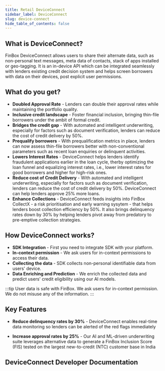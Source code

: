 ```yaml
---
title: Retail DeviceConnect
sidebar_label: DeviceConnect
slug: device-connect
hide_table_of_contents: false
---
```



## What is DeviceConnect?
FinBox DeviceConnect allows users to share their alternate data, such as non-personal text messages, meta data of contacts, stack of apps installed or geo-tagging. It is an in-device API which can be integrated seamlessly with lenders existing credit decision system and helps screen borrowers with data on their devices, post explicit user permissions.

## What do you get?

* **Doubled Approval Rate** - Lenders can double their approval rates while maintaining the portfolio quality.
* **Inclusive credit landscape** - Foster financial inclusion, bringing thin-file borrowers under the ambit of formal credit.
* **Bridges the credit gap** - With automated and intelligent underwriting, especially for factors such as document verification, lenders can reduce the cost of credit delivery by 50%.
* **Prequalify borrowers** - With prequalification metrics in place, lenders can now assess thin-file borrowers better with non-conventional parameters such as recent loan enquiries or delinquent activities.
* **Lowers Interest Rates** - DeviceConnect helps lenders identify fraudulent applications earlier in the loan cycle, therby optimizing the loan funnel and equalizing interest rates, i.e., lower interest rates for good borrowers and higher for high-risk ones.
* **Reduce cost of Credit Delivery** - With automated and intelligent underwriting, especially for factors such as document verification, lenders can reduce the cost of credit delivery by 50%. DeviceConnect can help lenders approve 25% more loans.
* **Enhance Collections** - DeviceConnect feeds insights into FinBox CollectX - a risk prioritisation and early warning sysytem - that helps lenders boost collection efficiency by 50%. It also brings delinquency rates down by 30% by helping lenders pivot away from predatory to pre-emptive collection strategies.

## How DeviceConnect works?
* **SDK Integration** - First you need to integrate SDK with your platform.
* **In-context permission** - We ask users for in-context permissions to access their data.
* **Collecting the data** - SDK collects non-personal identifiable data from users' device.
* **Data Enriching and Prediction** - We enrich the collected data and predict users' credit eligibility using our AI models.


<!---
Clubbed with credit bureau reports, FinBox DeviceConnect can help lenders increase loan approval rates from 25% to more than 50%.

* **Behavioural Data** - DeviceConnect tracks loan prodcuts not captured in credit bureau reports, such as pay day loans or credit lines. It creates a holistics financial profile of the borrower based on spending behaviour and overall debt component to help lenders assess better.
* **Real-time insights** - DeviceConnect leverages the FinBox Inclusion Score(FIS) - an indexing system trained on India’s largest pool of new-to-credit borrowers. FIS, along with device data, garners real-time insights that help in adequately underwriting small-ticket loans.
* **New-to-credit(NTC) borrowers** - Credit bureaus cover only 50% of borrowers in a digital lending pool. With DeviceConnect lenders can expand this pool with prequalified borrowers with a digital footprint. Clubbed with credit bureau reports, DeviceConnect can help lenders increase loan approval rates from 25% to more than 50%
* **DEPA compliance** - Intelligence engines are deployed on the user’s device so that data never leaves the device. This helps secure user-sensitive data from misuse and keeps the lender compliant with Data Empowerment and Protection Architecure.
-->
:::tip      User data is safe with FinBox.
We ask users for in-context permission. We do not misuse any of the information.
:::  

## Key Features

* **Reduce delinquency rates by 30%** - DeviceConnect enables real-time data monitoring so lenders can be alerted of the red flags immediately

* **Increase approval rates by 25%** - Our AI and ML-driven underwriting suite leverages alternative data to generate a FinBox Inclusion Score (FIS) tested on the largest new-to-credit (NTC) customer base in India


## DeviceConnect Developer Documentation
<br></br>

<div class="row">


<div class="col">
  <RedisCard
    title="Developer Documentation"
    img="/img/Developers_Docs.svg"
    description="Leverage device data to build advanced underwriting models"
    page="/device-connect/"
  />
</div>

<div class="col">
<br></br>
</div></div>



